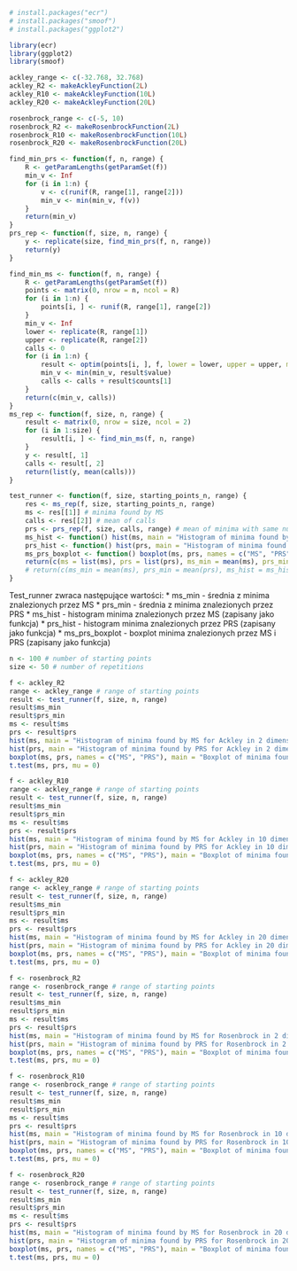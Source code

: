 ```R
# install.packages("ecr")
# install.packages("smoof")
# install.packages("ggplot2")
```

```R
library(ecr)
library(ggplot2)
library(smoof)
```

```R
ackley_range <- c(-32.768, 32.768)
ackley_R2 <- makeAckleyFunction(2L)
ackley_R10 <- makeAckleyFunction(10L)
ackley_R20 <- makeAckleyFunction(20L)
```

```R
rosenbrock_range <- c(-5, 10)
rosenbrock_R2 <- makeRosenbrockFunction(2L)
rosenbrock_R10 <- makeRosenbrockFunction(10L)
rosenbrock_R20 <- makeRosenbrockFunction(20L)
```

```R
find_min_prs <- function(f, n, range) {
    R <- getParamLengths(getParamSet(f))
    min_v <- Inf
    for (i in 1:n) {
        v <- c(runif(R, range[1], range[2]))
        min_v <- min(min_v, f(v))
    }
    return(min_v)
}
prs_rep <- function(f, size, n, range) {
    y <- replicate(size, find_min_prs(f, n, range))
    return(y)
}
```

```R
find_min_ms <- function(f, n, range) {
    R <- getParamLengths(getParamSet(f))
    points <- matrix(0, nrow = n, ncol = R)
    for (i in 1:n) {
        points[i, ] <- runif(R, range[1], range[2])
    }
    min_v <- Inf
    lower <- replicate(R, range[1])
    upper <- replicate(R, range[2])
    calls <- 0
    for (i in 1:n) {
        result <- optim(points[i, ], f, lower = lower, upper = upper, method = "L-BFGS-B")
        min_v <- min(min_v, result$value)
        calls <- calls + result$counts[1]
    }
    return(c(min_v, calls))
}
ms_rep <- function(f, size, n, range) {
    result <- matrix(0, nrow = size, ncol = 2)
    for (i in 1:size) {
        result[i, ] <- find_min_ms(f, n, range)
    }
    y <- result[, 1]
    calls <- result[, 2]
    return(list(y, mean(calls)))
}
```

```R
test_runner <- function(f, size, starting_points_n, range) {
    res <- ms_rep(f, size, starting_points_n, range)
    ms <- res[[1]] # minima found by MS
    calls <- res[[2]] # mean of calls
    prs <- prs_rep(f, size, calls, range) # mean of minima with same number of calls as MS
    ms_hist <- function() hist(ms, main = "Histogram of minima found by MS", xlab = "Minima found by MS")
    prs_hist <- function() hist(prs, main = "Histogram of minima found by PRS", xlab = "Minima found by PRS")
    ms_prs_boxplot <- function() boxplot(ms, prs, names = c("MS", "PRS"), main = "Boxplot of minima found by MS and PRS", ylab = "Minima found by MS and PRS")
    return(c(ms = list(ms), prs = list(prs), ms_min = mean(ms), prs_min = mean(prs), ms_hist = ms_hist, prs_hist = prs_hist, ms_prs_boxplot = ms_prs_boxplot))
    # return(c(ms_min = mean(ms), prs_min = mean(prs), ms_hist = ms_hist, prs_hist = prs_hist, ms_prs_boxplot = ms_prs_boxplot))
}
```

Test_runner zwraca następujące wartości: \* ms_min - średnia z minima znalezionych przez MS \* prs_min - średnia z minima znalezionych przez PRS \* ms_hist - histogram minima znalezionych przez MS (zapisany jako funkcja) \* prs_hist - histogram minima znalezionych przez PRS (zapisany jako funkcja) \* ms_prs_boxplot - boxplot minima znalezionych przez MS i PRS (zapisany jako funkcja)

```R
n <- 100 # number of starting points
size <- 50 # number of repetitions
```

```R
f <- ackley_R2
range <- ackley_range # range of starting points
result <- test_runner(f, size, n, range)
result$ms_min
result$prs_min
ms <- result$ms
prs <- result$prs
hist(ms, main = "Histogram of minima found by MS for Ackley in 2 dimensions", xlab = "Minima found by MS")
hist(prs, main = "Histogram of minima found by PRS for Ackley in 2 dimensions", xlab = "Minima found by PRS")
boxplot(ms, prs, names = c("MS", "PRS"), main = "Boxplot of minima found by MS and PRS for Ackley in 2 dimensions", ylab = "Minima found by MS and PRS")
t.test(ms, prs, mu = 0)
```

```R
f <- ackley_R10
range <- ackley_range # range of starting points
result <- test_runner(f, size, n, range)
result$ms_min
result$prs_min
ms <- result$ms
prs <- result$prs
hist(ms, main = "Histogram of minima found by MS for Ackley in 10 dimensions", xlab = "Minima found by MS")
hist(prs, main = "Histogram of minima found by PRS for Ackley in 10 dimensions", xlab = "Minima found by PRS")
boxplot(ms, prs, names = c("MS", "PRS"), main = "Boxplot of minima found by MS and PRS for Ackley in 10 dimensions", ylab = "Minima found by MS and PRS")
t.test(ms, prs, mu = 0)
```


```R
f <- ackley_R20
range <- ackley_range # range of starting points
result <- test_runner(f, size, n, range)
result$ms_min
result$prs_min
ms <- result$ms
prs <- result$prs
hist(ms, main = "Histogram of minima found by MS for Ackley in 20 dimensions", xlab = "Minima found by MS")
hist(prs, main = "Histogram of minima found by PRS for Ackley in 20 dimensions", xlab = "Minima found by PRS")
boxplot(ms, prs, names = c("MS", "PRS"), main = "Boxplot of minima found by MS and PRS for Ackley in 20 dimensions", ylab = "Minima found by MS and PRS")
t.test(ms, prs, mu = 0)
```

```R
f <- rosenbrock_R2
range <- rosenbrock_range # range of starting points
result <- test_runner(f, size, n, range)
result$ms_min
result$prs_min
ms <- result$ms
prs <- result$prs
hist(ms, main = "Histogram of minima found by MS for Rosenbrock in 2 dimensions", xlab = "Minima found by MS")
hist(prs, main = "Histogram of minima found by PRS for Rosenbrock in 2 dimensions", xlab = "Minima found by PRS")
boxplot(ms, prs, names = c("MS", "PRS"), main = "Boxplot of minima found by MS and PRS for Rosenbrock in 2 dimensions", ylab = "Minima found by MS and PRS")
t.test(ms, prs, mu = 0)
```


```R
f <- rosenbrock_R10
range <- rosenbrock_range # range of starting points
result <- test_runner(f, size, n, range)
result$ms_min
result$prs_min
ms <- result$ms
prs <- result$prs
hist(ms, main = "Histogram of minima found by MS for Rosenbrock in 10 dimensions", xlab = "Minima found by MS")
hist(prs, main = "Histogram of minima found by PRS for Rosenbrock in 10 dimensions", xlab = "Minima found by PRS")
boxplot(ms, prs, names = c("MS", "PRS"), main = "Boxplot of minima found by MS and PRS for Rosenbrock in 10 dimensions", ylab = "Minima found by MS and PRS")
t.test(ms, prs, mu = 0)
```

```R
f <- rosenbrock_R20
range <- rosenbrock_range # range of starting points
result <- test_runner(f, size, n, range)
result$ms_min
result$prs_min
ms <- result$ms
prs <- result$prs
hist(ms, main = "Histogram of minima found by MS for Rosenbrock in 20 dimensions", xlab = "Minima found by MS")
hist(prs, main = "Histogram of minima found by PRS for Rosenbrock in 20 dimensions", xlab = "Minima found by PRS")
boxplot(ms, prs, names = c("MS", "PRS"), main = "Boxplot of minima found by MS and PRS for Rosenbrock in 20 dimensions", ylab = "Minima found by MS and PRS")
t.test(ms, prs, mu = 0)
```
